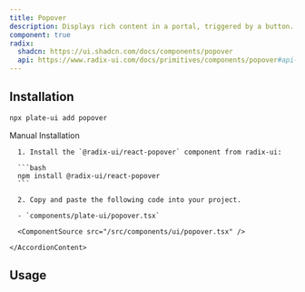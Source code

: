 ```yaml
---
title: Popover
description: Displays rich content in a portal, triggered by a button.
component: true
radix:
  shadcn: https://ui.shadcn.com/docs/components/popover
  api: https://www.radix-ui.com/docs/primitives/components/popover#api-reference
---
```


[//]: # '<ComponentExample src="/src/components/examples/PlaygroundDemo.tsx">'
[//]: # '  <PlaygroundDemo />'
[//]: # '</ComponentExample>'

## Installation

```bash
npx plate-ui add popover
```

<Accordion type="single" collapsible>
  <AccordionItem value="manual-installation">
    <AccordionTrigger>Manual Installation</AccordionTrigger>
    <AccordionContent>

      1. Install the `@radix-ui/react-popover` component from radix-ui:

      ```bash
      npm install @radix-ui/react-popover
      ```

      2. Copy and paste the following code into your project.

      - `components/plate-ui/popover.tsx`

      <ComponentSource src="/src/components/ui/popover.tsx" />

    </AccordionContent>

  </AccordionItem>
</Accordion>

## Usage

```tsx

```

```tsx

```
